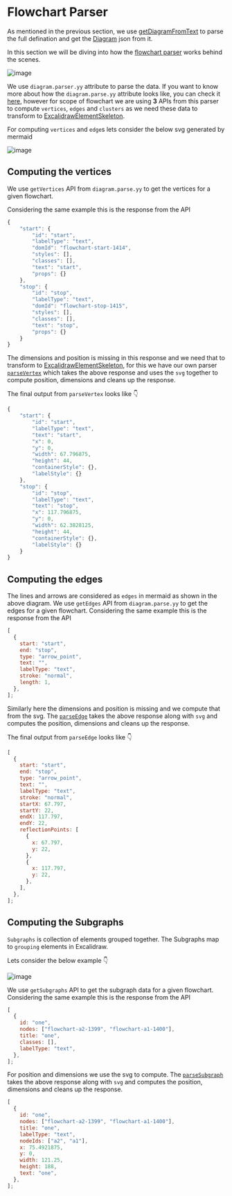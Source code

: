 # Flowchart Parser

As mentioned in the previous section, we use [getDiagramFromText](https://github.com/mermaid-js/mermaid/blob/00d06c7282a701849793680c1e97da1cfdfcce62/packages/mermaid/src/Diagram.ts#L80) to parse the full defination and get the [Diagram](https://github.com/mermaid-js/mermaid/blob/00d06c7282a701849793680c1e97da1cfdfcce62/packages/mermaid/src/Diagram.ts#L15) json from it.

In this section we will be diving into how the [flowchart parser](https://github.com/excalidraw/mermaid-to-excalidraw/blob/master/src/parser/flowchart.ts#L256) works behind the scenes.

![image](https://github.com/excalidraw/excalidraw/assets/11256141/2a097bbb-64bf-49d6-bf7f-21172bdb538d)

We use `diagram.parser.yy` attribute to parse the data. If you want to know more about how the `diagram.parse.yy` attribute looks like, you can check it [here](https://github.com/mermaid-js/mermaid/blob/00d06c7282a701849793680c1e97da1cfdfcce62/packages/mermaid/src/diagrams/flowchart/flowDb.js#L768), however for scope of flowchart we are using **3** APIs from this parser to compute `vertices`, `edges` and `clusters` as we need these data to transform to [ExcalidrawElementSkeleton](https://github.com/excalidraw/excalidraw/blob/master/packages/excalidraw/data/transform.ts#L133C13-L133C38).

For computing `vertices` and `edge`s lets consider the below svg generated by mermaid

![image](https://github.com/excalidraw/excalidraw/assets/11256141/d7013305-0b90-4fa0-a66e-b4f4604ad0b2)

## Computing the vertices

We use `getVertices` API from `diagram.parse.yy` to get the vertices for a given flowchart.

Considering the same example this is the response from the API

```js
{
	"start": {
		"id": "start",
		"labelType": "text",
		"domId": "flowchart-start-1414",
		"styles": [],
		"classes": [],
		"text": "start",
		"props": {}
	},
	"stop": {
		"id": "stop",
		"labelType": "text",
		"domId": "flowchart-stop-1415",
		"styles": [],
		"classes": [],
		"text": "stop",
		"props": {}
	}
}
```

The dimensions and position is missing in this response and we need that to transform to [ExcalidrawElementSkeleton](https://github.com/excalidraw/excalidraw/blob/master/packages/excalidraw/data/transform.ts#L133C13-L133C38), for this we have our own parser [`parseVertex`](https://github.com/excalidraw/mermaid-to-excalidraw/blob/master/src/parseMermaid.ts#L178) which takes the above response and uses the `svg` together to compute position, dimensions and cleans up the response.

The final output from `parseVertex` looks like :point_down:

```js
{
	"start": {
		"id": "start",
		"labelType": "text",
		"text": "start",
		"x": 0,
		"y": 0,
		"width": 67.796875,
		"height": 44,
		"containerStyle": {},
		"labelStyle": {}
	},
	"stop": {
		"id": "stop",
		"labelType": "text",
		"text": "stop",
		"x": 117.796875,
		"y": 0,
		"width": 62.3828125,
		"height": 44,
		"containerStyle": {},
		"labelStyle": {}
	}
}
```

## Computing the edges

The lines and arrows are considered as `edges` in mermaid as shown in the above diagram. We use `getEdges` API from `diagram.parse.yy` to get the edges for a given flowchart. Considering the same example this is the response from the API

```js
[
  {
    start: "start",
    end: "stop",
    type: "arrow_point",
    text: "",
    labelType: "text",
    stroke: "normal",
    length: 1,
  },
];
```

Similarly here the dimensions and position is missing and we compute that from the svg. The [`parseEdge`](https://github.com/excalidraw/mermaid-to-excalidraw/blob/master/src/parseMermaid.ts#L245) takes the above response along with `svg` and computes the position, dimensions and cleans up the response.

The final output from `parseEdge` looks like :point_down:

```js
[
  {
    start: "start",
    end: "stop",
    type: "arrow_point",
    text: "",
    labelType: "text",
    stroke: "normal",
    startX: 67.797,
    startY: 22,
    endX: 117.797,
    endY: 22,
    reflectionPoints: [
      {
        x: 67.797,
        y: 22,
      },
      {
        x: 117.797,
        y: 22,
      },
    ],
  },
];
```

## Computing the Subgraphs

`Subgraphs` is collection of elements grouped together. The Subgraphs map to `grouping` elements in Excalidraw.

Lets consider the below example :point_down:

![image](https://github.com/excalidraw/excalidraw/assets/11256141/5243ce4c-beaa-43d2-812a-0577b0a574d7)

We use `getSubgraphs` API to get the subgraph data for a given flowchart. Considering the same example this is the response from the API

```js
[
  {
    id: "one",
    nodes: ["flowchart-a2-1399", "flowchart-a1-1400"],
    title: "one",
    classes: [],
    labelType: "text",
  },
];
```

For position and dimensions we use the svg to compute. The [`parseSubgraph`](https://github.com/excalidraw/mermaid-to-excalidraw/blob/master/src/parseMermaid.ts#L139) takes the above response along with `svg` and computes the position, dimensions and cleans up the response.

```js
[
  {
    id: "one",
    nodes: ["flowchart-a2-1399", "flowchart-a1-1400"],
    title: "one",
    labelType: "text",
    nodeIds: ["a2", "a1"],
    x: 75.4921875,
    y: 0,
    width: 121.25,
    height: 188,
    text: "one",
  },
];
```
